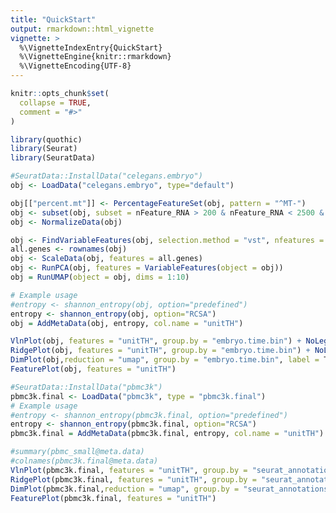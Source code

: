 ```yaml
---
title: "QuickStart"
output: rmarkdown::html_vignette
vignette: >
  %\VignetteIndexEntry{QuickStart}
  %\VignetteEngine{knitr::rmarkdown}
  %\VignetteEncoding{UTF-8}
---
```


```r
knitr::opts_chunk$set(
  collapse = TRUE,
  comment = "#>"
)
```

```r
library(quothic)
library(Seurat)
library(SeuratData)

```

```r
#SeuratData::InstallData("celegans.embryo")
obj <- LoadData("celegans.embryo", type="default")

obj[["percent.mt"]] <- PercentageFeatureSet(obj, pattern = "^MT-")
obj <- subset(obj, subset = nFeature_RNA > 200 & nFeature_RNA < 2500 & percent.mt < 5)
obj <- NormalizeData(obj)

obj <- FindVariableFeatures(obj, selection.method = "vst", nfeatures = 2000)
all.genes <- rownames(obj)
obj <- ScaleData(obj, features = all.genes)
obj <- RunPCA(obj, features = VariableFeatures(object = obj))
obj = RunUMAP(object = obj, dims = 1:10)

# Example usage
#entropy <- shannon_entropy(obj, option="predefined")
entropy <- shannon_entropy(obj, option="RCSA")
obj = AddMetaData(obj, entropy, col.name = "unitTH")

VlnPlot(obj, features = "unitTH", group.by = "embryo.time.bin") + NoLegend()
RidgePlot(obj, features = "unitTH", group.by = "embryo.time.bin") + NoLegend()
DimPlot(obj,reduction = "umap", group.by = "embryo.time.bin", label = T) + NoLegend()
FeaturePlot(obj, features = "unitTH")


```

```r
#SeuratData::InstallData("pbmc3k")
pbmc3k.final <- LoadData("pbmc3k", type = "pbmc3k.final")
# Example usage
#entropy <- shannon_entropy(pbmc3k.final, option="predefined")
entropy <- shannon_entropy(pbmc3k.final, option="RCSA")
pbmc3k.final = AddMetaData(pbmc3k.final, entropy, col.name = "unitTH")

#summary(pbmc_small@meta.data)
#colnames(pbmc3k.final@meta.data)
VlnPlot(pbmc3k.final, features = "unitTH", group.by = "seurat_annotations") + NoLegend()
RidgePlot(pbmc3k.final, features = "unitTH", group.by = "seurat_annotations") + NoLegend()
DimPlot(pbmc3k.final,reduction = "umap", group.by = "seurat_annotations", label = T) + NoLegend()
FeaturePlot(pbmc3k.final, features = "unitTH")

```
